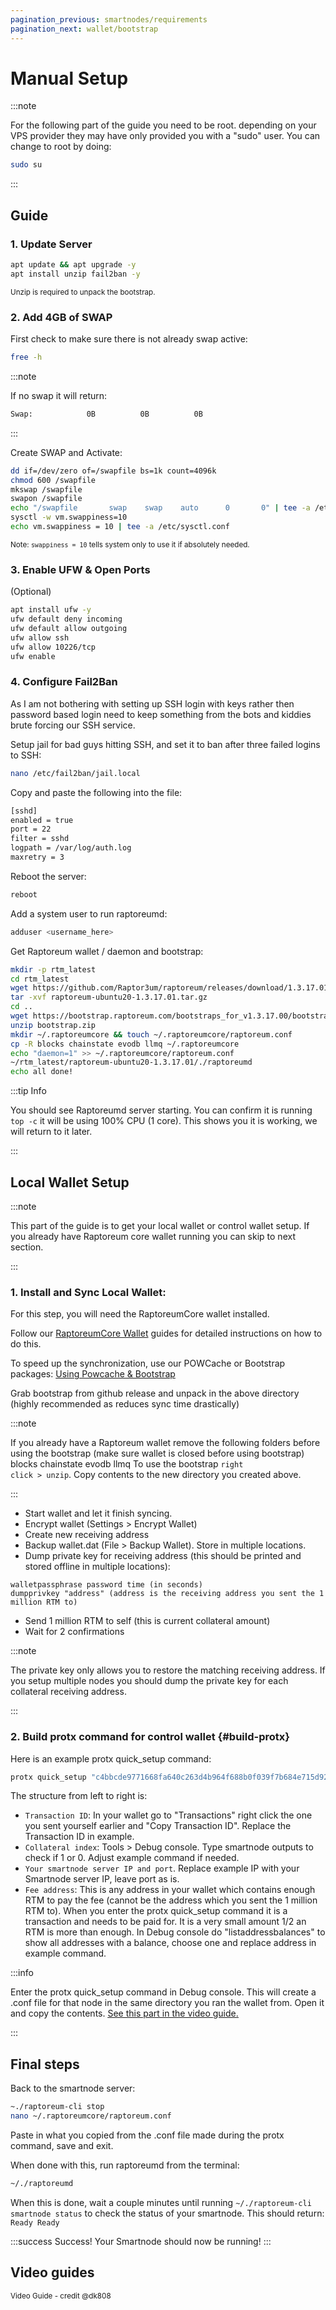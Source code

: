 ```yaml
---
pagination_previous: smartnodes/requirements
pagination_next: wallet/bootstrap
---
```



# Manual Setup

:::note

For the following part of the guide you need to be root. depending on your VPS provider they may have only provided you with a "sudo" user. You can change to root by doing:

```bash
sudo su
```

:::

## Guide

### 1. Update Server

```bash
apt update && apt upgrade -y
apt install unzip fail2ban -y
```

<sub>Unzip is required to unpack the bootstrap.</sub>

### 2. Add 4GB of SWAP

First check to make sure there is not already swap active:

```bash
free -h
```

:::note

If no swap it will return:

```bash
Swap:            0B          0B          0B
```

:::

Create SWAP and Activate:

```bash
dd if=/dev/zero of=/swapfile bs=1k count=4096k
chmod 600 /swapfile
mkswap /swapfile
swapon /swapfile
echo "/swapfile       swap    swap    auto      0       0" | tee -a /etc/fstab
sysctl -w vm.swappiness=10
echo vm.swappiness = 10 | tee -a /etc/sysctl.conf
```

<div class="alert alert--info" role="alert">
  <sub>
    Note: <code>swappiness = 10</code> tells system only to use it if absolutely
    needed.
  </sub>
</div>

### 3. Enable UFW & Open Ports

(Optional)

```bash
apt install ufw -y
ufw default deny incoming
ufw default allow outgoing
ufw allow ssh
ufw allow 10226/tcp
ufw enable
```

### 4. Configure Fail2Ban

As I am not bothering with setting up SSH login with keys rather then password based login need to keep something from the bots and kiddies brute forcing our SSH service.

Setup jail for bad guys hitting SSH, and set it to ban after three failed logins to SSH:

```bash
nano /etc/fail2ban/jail.local
```

Copy and paste the following into the file:

```bash
[sshd]
enabled = true
port = 22
filter = sshd
logpath = /var/log/auth.log
maxretry = 3
```

Reboot the server:

```bash
reboot
```

Add a system user to run raptoreumd:

```bash
adduser <username_here>
```

Get Raptoreum wallet / daemon and bootstrap:

```bash
mkdir -p rtm_latest
cd rtm_latest
wget https://github.com/Raptor3um/raptoreum/releases/download/1.3.17.01/raptoreum-ubuntu20-1.3.17.01.tar.gz
tar -xvf raptoreum-ubuntu20-1.3.17.01.tar.gz
cd ..
wget https://bootstrap.raptoreum.com/bootstraps_for_v1.3.17.00/bootstrap.zip
unzip bootstrap.zip
mkdir ~/.raptoreumcore && touch ~/.raptoreumcore/raptoreum.conf
cp -R blocks chainstate evodb llmq ~/.raptoreumcore
echo "daemon=1" >> ~/.raptoreumcore/raptoreum.conf
~/rtm_latest/raptoreum-ubuntu20-1.3.17.01/./raptoreumd
echo all done!
```

:::tip Info

You should see Raptoreumd server starting. You can confirm it is running <code>top -c</code> it will be using 100% CPU (1 core). This shows you it is working, we will return to it later.

:::

## Local Wallet Setup

:::note

This part of the guide is to get your local wallet or control wallet setup. If you already have Raptoreum core wallet running you can skip to next section.

:::

### 1. Install and Sync Local Wallet:

For this step, you will need the RaptoreumCore wallet installed. 

Follow our [RaptoreumCore Wallet](docs/wallet/) guides for detailed instructions on how to do this.

To speed up the synchronization, use our POWCache or Bootstrap packages: [Using Powcache & Bootstrap](docs/wallet/bootstrap)

Grab bootstrap from github release and unpack in the above directory (highly recommended as reduces sync time drastically)

:::note

If you already have a Raptoreum wallet remove the following folders before using the bootstrap (make sure wallet is closed before using bootstrap)
blocks
chainstate
evodb
llmq
To use the bootstrap <code>right click > unzip</code>. Copy contents to the new directory you created above.

:::

- Start wallet and let it finish syncing.
- Encrypt wallet (Settings > Encrypt Wallet)
- Create new receiving address
- Backup wallet.dat (File > Backup Wallet). Store in multiple locations.
- Dump private key for receiving address (this should be printed and stored offline in multiple locations):

```
walletpassphrase password time (in seconds)
dumpprivkey "address" (address is the receiving address you sent the 1 million RTM to)
```

- Send 1 million RTM to self (this is current collateral amount)
- Wait for 2 confirmations

:::note

The private key only allows you to restore the matching receiving address. If you setup multiple nodes you should dump the private key for each collateral receiving address.

:::

### 2. Build protx command for control wallet {#build-protx}

Here is an example protx quick_setup command:

```bash
protx quick_setup "c4bbcde9771668fa640c263d4b964f688b0f039f7b684e715d92e4012369fea6" "1" "194.113.73.87:10226" "RFbWv94ZfueciwVVpHLMdqFayaXAS4sBxP"
```

The structure from left to right is:

- <code>Transaction ID</code>: In your wallet go to "Transactions" right click
  the one you sent yourself earlier and "Copy Transaction ID". Replace the
  Transaction ID in example.
- <code>Collateral index</code>: Tools > Debug console. Type smartnode outputs
  to check if 1 or 0. Adjust example command if needed.
- <code>Your smartnode server IP and port</code>. Replace example IP with your
  Smartnode server IP, leave port as is.
- <code>Fee address</code>: This is any address in your wallet which contains
  enough RTM to pay the fee (cannot be the address which you sent the 1 million
  RTM to). When you enter the protx quick_setup command it is a transaction and
  needs to be paid for. It is a very small amount 1/2 an RTM is more than
  enough. In Debug console do "listaddressbalances" to show all addresses with a
  balance, choose one and replace address in example command.

:::info

Enter the protx quick_setup command in Debug console. This will create a .conf file for that node in the same directory you ran the wallet from. Open it and copy the contents. <u>[See this part in the video guide.](https://youtu.be/55ot-iT2GFc?t=1196)</u>

:::

## Final steps

Back to the smartnode server:

```bash
~./raptoreum-cli stop
nano ~/.raptoreumcore/raptoreum.conf
```

Paste in what you copied from the .conf file made during the protx command, save and exit.

When done with this, run raptoreumd from the terminal:

```bash
~/./raptoreumd
```

When this is done, wait a couple minutes until running `~/./raptoreum-cli smartnode status` to check the status of your smartnode. This should return: `Ready Ready`

:::success Success!
Your Smartnode should now be running!
:::

## Video guides

<ReactPlayer
  playing
  controls
  url="https://www.youtube.com/watch?v=55ot-iT2GFc"
  playing={false}
/>
<sub>Video Guide - credit @dk808</sub>